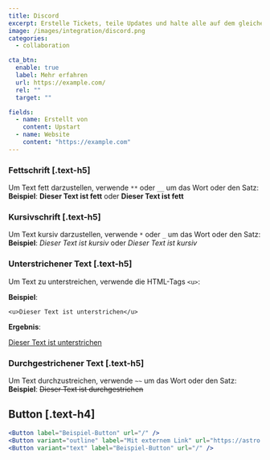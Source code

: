 ```yaml
---
title: Discord
excerpt: Erstelle Tickets, teile Updates und halte alle auf dem gleichen Stand
image: /images/integration/discord.png
categories:
  - collaboration

cta_btn:
  enable: true
  label: Mehr erfahren
  url: https://example.com/
  rel: ""
  target: ""

fields:
  - name: Erstellt von
    content: Upstart
  - name: Website
    content: "https://example.com"
---
```


<Gallery>
  <GalleryItem
    image_src="/integration/images/1.jpg"
    image_alt="Beispiel Alt-Text"
    video_src="LXb3EKWsInQ"
    image_source="content-collection"
  />
  <GalleryItem
    width="1/2"
    image_src="/integration/images/2.jpg"
    image_alt="Beispiel Alt-Text"
    image_source="content-collection"
  />
  <GalleryItem
    width="1/2"
    image_src="/integration/images/3.jpg"
    image_alt="Beispiel Alt-Text"
    image_source="content-collection"
  />
</Gallery>

### Fettschrift [.text-h5]

Um Text fett darzustellen, verwende `**` oder `__` um das Wort oder den Satz:  
**Beispiel**: **Dieser Text ist fett** oder **Dieser Text ist fett**

### Kursivschrift [.text-h5]

Um Text kursiv darzustellen, verwende `*` oder `_` um das Wort oder den Satz:  
**Beispiel**: _Dieser Text ist kursiv_ oder _Dieser Text ist kursiv_

### Unterstrichener Text [.text-h5]

Um Text zu unterstreichen, verwende die HTML-Tags `<u>`:

**Beispiel**:

`<u>Dieser Text ist unterstrichen</u>`

**Ergebnis**:

<u>Dieser Text ist unterstrichen</u>

### Durchgestrichener Text [.text-h5]

Um Text durchzustreichen, verwende `~~` um das Wort oder den Satz:  
**Beispiel**: ~~Dieser Text ist durchgestrichen~~

## Button [.text-h4]

```jsx
<Button label="Beispiel-Button" url="/" />
<Button variant="outline" label="Mit externem Link" url="https://astro.build" />
<Button variant="text" label="Beispiel-Button" url="/" />
```
